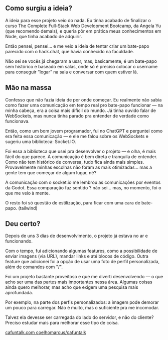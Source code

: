 
## Como surgiu a ideia?

A ideia para esse projeto veio do nada. Eu tinha acabado de finalizar o curso <span className="text-neutral-200">The Complete Full-Stack Web Development Bootcamp</span>, da <span className="text-neutral-200 italic">Angela Yu</span> (que recomendo demais), e queria pôr em prática meus conhecimentos em Node, que tinha acabado de adquirir.

Então pensei, pensei… e me veio a ideia de tentar criar um bate-papo parecido com o <span className="text-neutral-200">hack.chat</span>, que havia conhecido na faculdade. 

Não sei se vocês já chegaram a usar, mas, basicamente, é um bate-papo sem histórico e baseado em salas, onde só é preciso colocar o username para conseguir “logar” na sala e conversar com quem estiver lá.

## Mão na massa

Confesso que não fazia ideia de por onde começar. Eu realmente não sabia como fazer uma comunicação em tempo real pro bate-papo funcionar — na minha cabeça, era a coisa mais difícil do mundo. Já tinha ouvido falar de WebSockets, mas nunca tinha parado pra entender de verdade como funcionava.

Então, como um bom jovem programador, fui no ChatGPT e perguntei como era feita essa comunicação — e ele me falou sobre os WebSockets e sugeriu uma biblioteca: <span className="text-neutral-200">Socket.IO</span>. 

Foi essa a biblioteca que usei pra desenvolver o projeto — e olha, é mais fácil do que parece. A comunicação é bem direta e tranquila de entender. Como não tem histórico de conversa, tudo fica ainda mais simples. Provavelmente minhas escolhas não foram as mais otimizadas... mas a gente tem que começar de algum lugar, né?

A comunicação com o socket.io me lembrou as comunicações por eventos da Godot. <span className="italic">Essa comparação faz sentido ?</span> não sei... mas, no momento, foi o que me veio à mente.

O resto foi só questão de estilização, para ficar com uma cara de bate-papo. <span className="italic">(tailwind)</span>

## Deu certo?

Depois de uns 3 dias de desenvolvimento, o projeto já estava no ar e funcionando. 

Com o tempo, fui adicionando algumas features, como a possibilidade de enviar imagens (via URL), mandar links e até blocos de código. Outra feature que adicionei foi a opção de usar uma foto de perfil personalizada, além de comandos com "/".

Foi um projeto bastante proveitoso e que me diverti desenvolvendo — o que acho ser uma das partes mais importantes nessa área. Algumas coisas ainda quero melhorar, mas acho que exigem uma pesquisa mais aprofundada. 

Por exemplo, na parte dos perfis personalizados: a imagem pode demorar um pouco para carregar. Não é muito, mas o suficiente pra me incomodar. 

Talvez ela devesse ser carregada do lado do servidor, e não do cliente? Preciso estudar mais para melhorar esse tipo de coisa.

<div className="flex gap-5 *:no-underline">
  <a
    href="https://cafuntalk.com"
    rel="noreferrer noopener"
    target="_blank"
    className="inline-flex items-center gap-1 font-medium text-xs text-neutral-400"
  >
    <FaLink className="size-4" />
    cafuntalk.com
  </a>
  <a
    href="https://github.com/coelhomarcus/cafuntalk"
    rel="noreferrer noopener"
    target="_blank"
    className="inline-flex items-center gap-1 font-medium text-xs text-neutral-400"
  >
    <FaGithub className="size-4" />
    coelhomarcus/cafuntalk
  </a>
</div>
